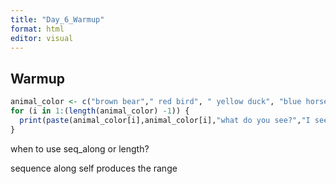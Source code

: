 ```yaml
---
title: "Day_6_Warmup"
format: html
editor: visual
---
```


## Warmup

```r
animal_color <- c("brown bear"," red bird", " yellow duck", "blue horse")
for (i in 1:(length(animal_color) -1)) {
  print(paste(animal_color[i],animal_color[i],"what do you see?","I see a", animal_color[i+1],"looking at me"))
}
```

when to use seq_along or length?

sequence along self produces the range
